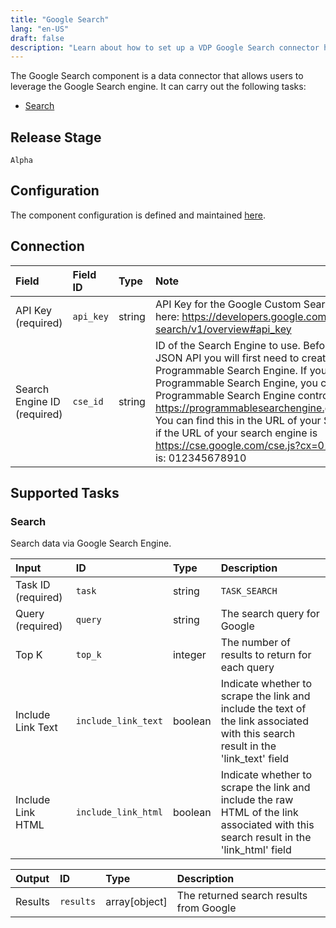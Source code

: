 ```yaml
---
title: "Google Search"
lang: "en-US"
draft: false
description: "Learn about how to set up a VDP Google Search connector https://github.com/instill-ai/instill-core"
---
```


The Google Search component is a data connector that allows users to leverage the Google Search engine.
It can carry out the following tasks:

- [Search](#search)

## Release Stage

`Alpha`

## Configuration

The component configuration is defined and maintained [here](https://github.com/instill-ai/component/blob/main/pkg/connector/googlesearch/v0/config/definition.json).

## Connection

| Field | Field ID | Type | Note |
| :--- | :--- | :--- | :--- |
| API Key (required) | `api_key` | string | API Key for the Google Custom Search API. You can create one here: https://developers.google.com/custom-search/v1/overview#api_key |
| Search Engine ID (required) | `cse_id` | string | ID of the Search Engine to use. Before using the Custom Search JSON API you will first need to create and configure your Programmable Search Engine. If you have not already created a Programmable Search Engine, you can start by visiting the Programmable Search Engine control panel https://programmablesearchengine.google.com/controlpanel/all. You can find this in the URL of your Search Engine. For example, if the URL of your search engine is https://cse.google.com/cse.js?cx=012345678910, the ID value is: 012345678910 |


## Supported Tasks

### Search

Search data via Google Search Engine.

| Input | ID | Type | Description |
| :--- | :--- | :--- | :--- |
| Task ID (required) | `task` | string | `TASK_SEARCH` |
| Query (required) | `query` | string | The search query for Google |
| Top K | `top_k` | integer | The number of results to return for each query |
| Include Link Text | `include_link_text` | boolean | Indicate whether to scrape the link and include the text of the link associated with this search result in the 'link_text' field |
| Include Link HTML | `include_link_html` | boolean | Indicate whether to scrape the link and include the raw HTML of the link associated with this search result in the 'link_html' field |

| Output | ID | Type | Description |
| :--- | :--- | :--- | :--- |
| Results | `results` | array[object] | The returned search results from Google |
